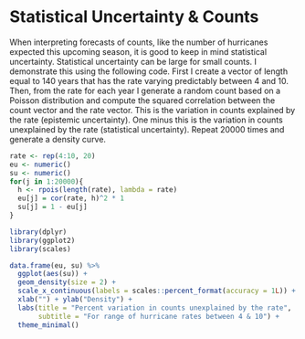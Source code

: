 # Statistical Uncertainty & Counts

When interpreting forecasts of counts, like the number of hurricanes expected this upcoming season, it is good to keep in mind statistical uncertainty. Statistical uncertainty can be large for small counts. I demonstrate this using the following code. First I create a vector of length equal to 140 years that has the rate varying predictably between 4 and 10. Then, from the rate for each year I generate a random count based on a Poisson distribution and compute the squared correlation between the count vector and the rate vector. This is the variation in counts explained by the rate (epistemic uncertainty). One minus this is the variation in counts unexplained by the rate (statistical uncertainty). Repeat 20000 times and generate a density curve.
```r
rate <- rep(4:10, 20)
eu <- numeric()
su <- numeric()
for(j in 1:20000){
  h <- rpois(length(rate), lambda = rate)
  eu[j] = cor(rate, h)^2 * 1
  su[j] = 1 - eu[j]
}

library(dplyr)
library(ggplot2)
library(scales)

data.frame(eu, su) %>%
  ggplot(aes(su)) +
  geom_density(size = 2) +
  scale_x_continuous(labels = scales::percent_format(accuracy = 1L)) +
  xlab("") + ylab("Density") +
  labs(title = "Percent variation in counts unexplained by the rate",
       subtitle = "For range of hurricane rates between 4 & 10") +
  theme_minimal()
```